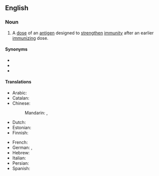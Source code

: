 ==English==

===Noun===
{{en-noun}}
# A [[dose]] of an [[antigen]] designed to [[strengthen]] [[immunity]] after an earlier [[immunizing]] dose.

====Synonyms====
* {{l|en|booster}}
* {{l|en|booster injection}}
* {{l|en|booster shot}}

====Translations====
{{trans-top|dose of an antigen designed to strengthen immunity after an earlier immunizing dose}}
* Arabic: {{t-needed|ar}}
* Catalan: {{t|ca|dosi de record|f}}
* Chinese:
*: Mandarin: {{t|cmn|加強劑量}}, {{t|cmn|加强剂量|tr=jiāqiáng jìliàng}}
* Dutch: {{t+|nl|booster|c}}
* Estonian: {{t-check|et|lisaannus}}
* Finnish: {{t|fi|tehosterokotus}}
{{trans-mid}}
* French: {{t+|fr|rappel|m}}
* German: {{t|de|Wiederholungsimpfung|f}}, {{t+|de|Auffrischungsimpfung|f}}
* Hebrew: {{t-needed|he}}
* Italian: {{t+|it|richiamo|m}}
* Persian: {{t|fa|دوز یادآور|tr=doz-e yâdâvar}}
* Spanish: {{t+|es|recuerdo|m}}
{{trans-bottom}}

{{c|en|Immunology}}